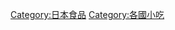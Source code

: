 {{Commonscat|Snack foods of Japan}}

[[Category:日本食品|Category:日本食品]]
[[Category:各國小吃|Category:各國小吃]]